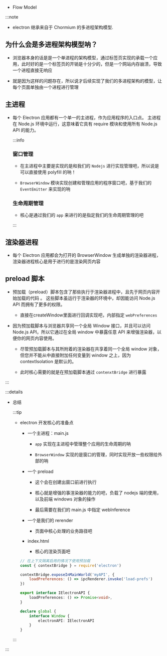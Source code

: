 * Flow Model

:::note

* electron 继承来自于 Chormium 的多进程架构模型.

## 为什么会是多进程架构模型呐？

* 浏览器本身的话是是一个单进程的架构模型，通过标签页实现的承载一个应用，此时好的是一个标签页的开销是十分少的，但是一个网站内存崩溃，导致一个进程直接无响应

* 就是因为这样的问题存在，所以说才后续实现了我们的多进程架构的模型，让每个页面单独由一个进程进行管理

## 主进程

* 每个 Electron 应用都有一个单一的主进程，作为应用程序的入口点。 主进程在 Node.js 环境中运行，这意味着它具有 require 模块和使用所有 Node.js API 的能力。

    :::info

    ### 窗口管理

    * 在主进程中主要是实现的是和我们的 `Nodejs` 进行实现管理吧，所以说是可以直接使用 polyfill 的呐！

    * `BrowserWindow` 模块实现创建和管理应用的程序窗口吧，基于我们的 `EventEmitter` 来实现的呐

    ### 生命周期管理

    * 核心是通过我们的 `app` 来进行的是指定我们的生命周期管理的吧

    :::

## 渲染器进程

* 每个 Electron 应用都会为打开的 BrowserWindow 生成单独的渲染器进程，渲染器进程核心是用于进行的是渲染网页内容

## preload 脚本

* 预加载（preload）脚本包含了那些执行于渲染器进程中，且先于网页内容开始加载的代码 。 这些脚本虽运行于渲染器的环境中，却因能访问 Node.js API 而拥有了更多的权限。

    * 直接在createWindow里面进行回调实现吧，内部指定 `webPreferences`

* 因为预加载脚本与浏览器共享同一个全局 Window 接口，并且可以访问 Node.js API，所以它通过在全局 window 中暴露任意 API 来增强渲染器，以便你的网页内容使用。

    * 尽管预加载脚本与其所附着的渲染器在共享着同一个全局 window 对象，但您并不能从中直接附加任何变量到 window 之上，因为 contextIsolation 是默认的。

    * 此时核心需要的就是在预加载脚本通过 `contenxtBridge` 进行暴露

:::


:::details

* 总结

    :::tip

    * electron 开发核心的准备点

        * 一个主进程：main.js
            
            * `app` 实现在主进程中管理整个应用的生命周期的呐

            * `BrowserWindow` 实现的是窗口的管理，同时实现开放一些权限给外部的呐

        * 一个 preload 

            * 这个会在创建出窗口前进行执行

            * 核心就是增强的事渲染器的能力的吧，负载了 nodejs 端的使用，以及前端 windows 对象的操作

            * 最后需要在我们的 main.js 中指定 webInference

        * 一个是我们的 rerender

            * 页面中核心处理的业务路径吧

        * index.html

            * 核心的渲染页面吧

        ```javascript
        // 在上下文隔离启用的情况下使用预加载
        const { contextBridge } = require('electron')

        contextBridge.exposeInMainWorld('myAPI', {
            loadPreferences: () => ipcRenderer.invoke('load-prefs')
        })
        ```

        ```typescript
        export interface IElectronAPI {
            loadPreferences: () => Promise<void>,
        }

        declare global {
            interface Window {
                electronAPI: IElectronAPI
            }
        }
        ```

    :::

:::
